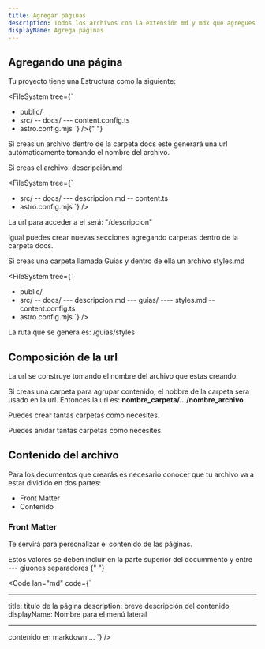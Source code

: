 ```yaml
---
title: Agregar páginas
description: Todos los archivos con la extensión md y mdx que agregues en tu carpeta docs se convertirá automaticamente en una página.
displayName: Agrega páginas
---
```



## Agregando una página

Tu proyecto tiene una Estructura como la siguiente:

<FileSystem
  tree={`

- public/
- src/
  -- docs/
  --- content.config.ts
- astro.config.mjs
  `}
  />{" "}

Si creas un archivo dentro de la carpeta docs este generará una url autómaticamente tomando el nombre del archivo.

Si creas el archivo: descripción.md

<FileSystem
  tree={`

- src/
  -- docs/
  --- descripcion.md
  -- content.ts
- astro.config.mjs
  `}
  />

La url para acceder a el será: "/descripcion"

<Alert type="tip">
Igual puedes crear nuevas secciones agregando carpetas dentro de la carpeta docs.

Si creas una carpeta llamada Guias y dentro de ella un archivo styles.md

<FileSystem
  tree={`

- public/
- src/
  -- docs/
  --- descripcion.md
  --- guías/
  ---- styles.md
  -- content.config.ts
- astro.config.mjs
  `}
  />

La ruta que se genera es: /guias/styles

</Alert>

## Composición de la url

La url se construye tomando el nombre del archivo que estas creando.

Si creas una carpeta para agrupar contenido, el nobbre de la carpeta sera usado en la url.
Entonces la url es: **nombre_carpeta/.../nombre_archivo**

<Alert type="tip">
Puedes crear tantas carpetas como necesites.

Puedes anidar tantas carpetas como necesites.

</Alert>

## Contenido del archivo

Para los decumentos que crearás es necesario conocer que tu archivo va a estar dividido en dos partes:

- Front Matter
- Contenido

### Front Matter

Te servirá para personalizar el contenido de las páginas.

<Alert type="warning">
  Estos valores se deben incluir en la parte superior del docummento y entre ---
  giuones separadores
</Alert>{" "}

<Code lan="md" code={`

---

title: titulo de la página
description: breve descripción del contenido
displayName: Nombre para el menú lateral

---

contenido en markdown ...
`} />
